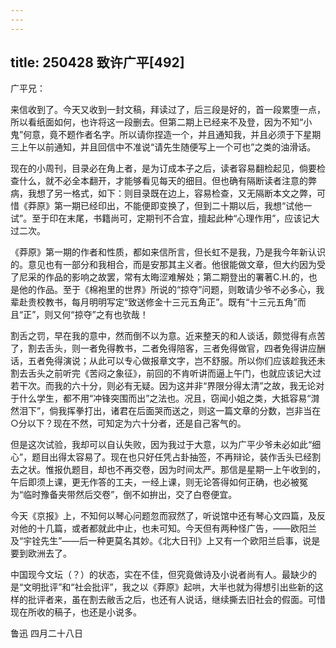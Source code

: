 ```yaml
---
---
---
```

title: 250428 致许广平[492]
---




广平兄：

来信收到了。今天又收到一封文稿，拜读过了，后三段是好的，首一段累堕一点，所以看纸面如何，也许将这一段删去。但第二期上已经来不及登，因为不知“小鬼”何意，竟不题作者名字。所以请你捏造一个，并且通知我，并且必须于下星期三上午以前通知，并且回信中不准说“请先生随便写上一个可也”之类的油滑话。

现在的小周刊，目录必在角上者，是为订成本子之后，读者容易翻检起见，倘要检查什么，就不必全本翻开，才能够看见每天的细目。但也确有隔断读者注意的弊病，我想了另一格式，如下：则目录既在边上，容易检查，又无隔断本文之弊，可惜《莽原》第一期已经印出，不能便即变换了，但到二十期以后，我想“试他一试”。至于印在末尾，书籍尚可，定期刊不合宜，擅起此种“心理作用”，应该记大过二次。

《莽原》第一期的作者和性质，都如来信所言，但长虹不是我，乃是我今年新认识的。意见也有一部分和我相合，而是安那其主义者。他很能做文章，但大约因为受了尼采的作品的影响之故罢，常有太晦涩难解处；第二期登出的署著C.H.的，也是他的作品。至于《棉袍里的世界》所说的“掠夺”问题，则敢请少爷不必多心，我辈赴贵校教书，每月明明写定“致送修金十三元五角正”。既有“十三元五角”而且“正”，则又何“掠夺”之有也欤哉！

割舌之罚，早在我的意中，然而倒不以为意。近来整天的和人谈话，颇觉得有点苦了，割去舌头，则一者免得教书，二者免得陪客，三者免得做官，四者免得讲应酬话，五者免得演说；从此可以专心做报章文字，岂不舒服。所以你们应该趁我还未割去舌头之前听完《苦闷之象征》，前回的不肯听讲而逼上午门，也就应该记大过若干次。而我的六十分，则必有无疑。因为这并非“界限分得太清”之故，我无论对于什么学生，都不用“冲锋突围而出”之法也。况且，窃闻小姐之类，大抵容易“潸然泪下”，倘我挥拳打出，诸君在后面哭而送之，则这一篇文章的分数，岂非当在○分以下？现在不然，可知定为六十分者，还是自己客气的。

但是这次试验，我却可以自认失败，因为我过于大意，以为广平少爷未必如此“细心”，题目出得太容易了。现在也只好任凭占卦抽签，不再辩论，装作舌头已经割去之状。惟报仇题目，却也不再交卷，因为时间太严。那信是星期一上午收到的，午后即须上课，更无作答的工夫，一经上课，则无论答得如何正确，也必被冤为“临时豫备夹带然后交卷”，倒不如拚出，交了白卷便宜。

今天《京报》上，不知何以琴心问题忽而寂然了，听说馆中还有琴心文四篇，及反对他的十几篇，或者都就此中止，也未可知。今天但有两种怪广告，——欧阳兰及“宇铨先生”——后一种更莫名其妙。《北大日刊》上又有一个欧阳兰启事，说是要到欧洲去了。

中国现今文坛（？）的状态，实在不佳，但究竟做诗及小说者尚有人。最缺少的是“文明批评”和“社会批评”，我之以《莽原》起哄，大半也就为得想引出些新的这样的批评者来，虽在割去敝舌之后，也还有人说话，继续撕去旧社会的假面。可惜现在所收的稿子，也还是小说多。

鲁迅 四月二十八日
